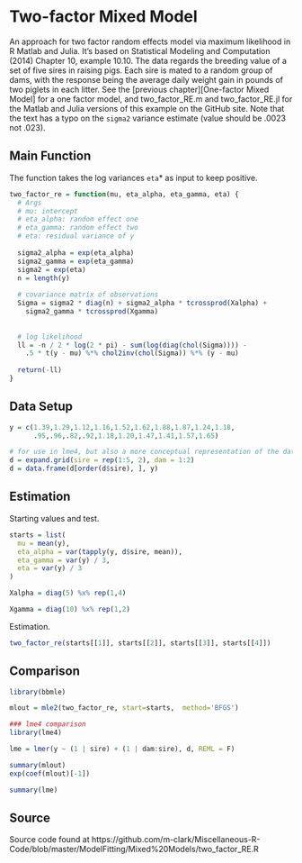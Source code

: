 # Two-factor Mixed Model



An approach for two factor random effects model via maximum likelihood in R Matlab and Julia. It's based on Statistical Modeling and Computation (2014) Chapter 10, example 10.10. The data regards the breeding value of a set of five sires in raising pigs. Each sire is mated to a random group of dams, with the response being the average daily weight gain in pounds of two piglets in each litter.  See the [previous chapter][One-factor Mixed Model] for a one factor model, and two_factor_RE.m and two_factor_RE.jl for the Matlab and Julia versions of this example on the GitHub site. Note that the text has a typo on the `sigma2` variance estimate (value should be .0023 not .023).


## Main Function

The function takes the log variances `eta`* as input to keep positive.

```r
two_factor_re = function(mu, eta_alpha, eta_gamma, eta) {
  # Args 
  # mu: intercept 
  # eta_alpha: random effect one 
  # eta_gamma: random effect two
  # eta: residual variance of y
  
  sigma2_alpha = exp(eta_alpha)
  sigma2_gamma = exp(eta_gamma)
  sigma2 = exp(eta)
  n = length(y)
  
  # covariance matrix of observations
  Sigma = sigma2 * diag(n) + sigma2_alpha * tcrossprod(Xalpha) + 
    sigma2_gamma * tcrossprod(Xgamma)
  
  
  # log likelihood
  ll = -n / 2 * log(2 * pi) - sum(log(diag(chol(Sigma)))) -
    .5 * t(y - mu) %*% chol2inv(chol(Sigma)) %*% (y - mu)
  
  return(-ll)
}
```




## Data Setup

```r
y = c(1.39,1.29,1.12,1.16,1.52,1.62,1.88,1.87,1.24,1.18,
      .95,.96,.82,.92,1.18,1.20,1.47,1.41,1.57,1.65)

# for use in lme4, but also a more conceptual representation of the data
d = expand.grid(sire = rep(1:5, 2), dam = 1:2)
d = data.frame(d[order(d$sire), ], y)
```





## Estimation

Starting values and test.

```r
starts = list(
  mu = mean(y),
  eta_alpha = var(tapply(y, d$sire, mean)),
  eta_gamma = var(y) / 3,
  eta = var(y) / 3
)

Xalpha = diag(5) %x% rep(1,4)

Xgamma = diag(10) %x% rep(1,2)
```



Estimation.

```r
two_factor_re(starts[[1]], starts[[2]], starts[[3]], starts[[4]])
```




## Comparison


```r
library(bbmle)

mlout = mle2(two_factor_re, start=starts,  method='BFGS')  

### lme4 comparison
library(lme4)

lme = lmer(y ~ (1 | sire) + (1 | dam:sire), d, REML = F)

summary(mlout)
exp(coef(mlout)[-1])

summary(lme)
```


## Source

Source code found at https://github.com/m-clark/Miscellaneous-R-Code/blob/master/ModelFitting/Mixed%20Models/two_factor_RE.R




